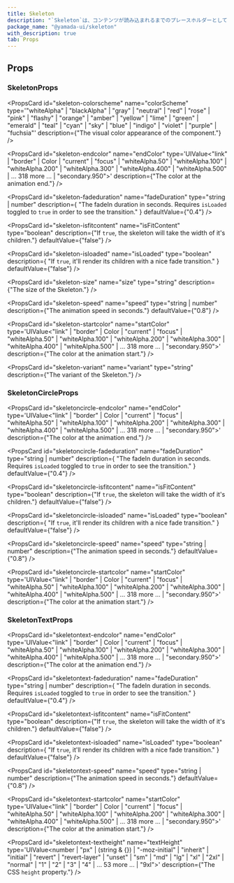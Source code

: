 ```yaml
---
title: Skeleton
description: "`Skeleton`は、コンテンツが読み込まれるまでのプレースホルダーとして機能するコンポーネントです。"
package_name: "@yamada-ui/skeleton"
with_description: true
tab: Props
---
```


## Props

### SkeletonProps

<PropsCard
  id="skeleton-colorscheme"
  name="colorScheme"
  type='"whiteAlpha" | "blackAlpha" | "gray" | "neutral" | "red" | "rose" | "pink" | "flashy" | "orange" | "amber" | "yellow" | "lime" | "green" | "emerald" | "teal" | "cyan" | "sky" | "blue" | "indigo" | "violet" | "purple" | "fuchsia"'
  description={"The visual color appearance of the component."}
/>

<PropsCard
  id="skeleton-endcolor"
  name="endColor"
  type='UIValue<"link" | "border" | Color | "current" | "focus" | "whiteAlpha.50" | "whiteAlpha.100" | "whiteAlpha.200" | "whiteAlpha.300" | "whiteAlpha.400" | "whiteAlpha.500" | ... 318 more ... | "secondary.950">'
  description={"The color at the animation end."}
/>

<PropsCard
  id="skeleton-fadeduration"
  name="fadeDuration"
  type="string | number"
  description={
    "The fadeIn duration in seconds. Requires `isLoaded` toggled to `true` in order to see the transition."
  }
  defaultValue={"0.4"}
/>

<PropsCard
  id="skeleton-isfitcontent"
  name="isFitContent"
  type="boolean"
  description={"If `true`, the skeleton will take the width of it's children."}
  defaultValue={"false"}
/>

<PropsCard
  id="skeleton-isloaded"
  name="isLoaded"
  type="boolean"
  description={
    "If `true`, it'll render its children with a nice fade transition."
  }
  defaultValue={"false"}
/>

<PropsCard
  id="skeleton-size"
  name="size"
  type="string"
  description={"The size of the Skeleton."}
/>

<PropsCard
  id="skeleton-speed"
  name="speed"
  type="string | number"
  description={"The animation speed in seconds."}
  defaultValue={"0.8"}
/>

<PropsCard
  id="skeleton-startcolor"
  name="startColor"
  type='UIValue<"link" | "border" | Color | "current" | "focus" | "whiteAlpha.50" | "whiteAlpha.100" | "whiteAlpha.200" | "whiteAlpha.300" | "whiteAlpha.400" | "whiteAlpha.500" | ... 318 more ... | "secondary.950">'
  description={"The color at the animation start."}
/>

<PropsCard
  id="skeleton-variant"
  name="variant"
  type="string"
  description={"The variant of the Skeleton."}
/>

### SkeletonCircleProps

<PropsCard
  id="skeletoncircle-endcolor"
  name="endColor"
  type='UIValue<"link" | "border" | Color | "current" | "focus" | "whiteAlpha.50" | "whiteAlpha.100" | "whiteAlpha.200" | "whiteAlpha.300" | "whiteAlpha.400" | "whiteAlpha.500" | ... 318 more ... | "secondary.950">'
  description={"The color at the animation end."}
/>

<PropsCard
  id="skeletoncircle-fadeduration"
  name="fadeDuration"
  type="string | number"
  description={
    "The fadeIn duration in seconds. Requires `isLoaded` toggled to `true` in order to see the transition."
  }
  defaultValue={"0.4"}
/>

<PropsCard
  id="skeletoncircle-isfitcontent"
  name="isFitContent"
  type="boolean"
  description={"If `true`, the skeleton will take the width of it's children."}
  defaultValue={"false"}
/>

<PropsCard
  id="skeletoncircle-isloaded"
  name="isLoaded"
  type="boolean"
  description={
    "If `true`, it'll render its children with a nice fade transition."
  }
  defaultValue={"false"}
/>

<PropsCard
  id="skeletoncircle-speed"
  name="speed"
  type="string | number"
  description={"The animation speed in seconds."}
  defaultValue={"0.8"}
/>

<PropsCard
  id="skeletoncircle-startcolor"
  name="startColor"
  type='UIValue<"link" | "border" | Color | "current" | "focus" | "whiteAlpha.50" | "whiteAlpha.100" | "whiteAlpha.200" | "whiteAlpha.300" | "whiteAlpha.400" | "whiteAlpha.500" | ... 318 more ... | "secondary.950">'
  description={"The color at the animation start."}
/>

### SkeletonTextProps

<PropsCard
  id="skeletontext-endcolor"
  name="endColor"
  type='UIValue<"link" | "border" | Color | "current" | "focus" | "whiteAlpha.50" | "whiteAlpha.100" | "whiteAlpha.200" | "whiteAlpha.300" | "whiteAlpha.400" | "whiteAlpha.500" | ... 318 more ... | "secondary.950">'
  description={"The color at the animation end."}
/>

<PropsCard
  id="skeletontext-fadeduration"
  name="fadeDuration"
  type="string | number"
  description={
    "The fadeIn duration in seconds. Requires `isLoaded` toggled to `true` in order to see the transition."
  }
  defaultValue={"0.4"}
/>

<PropsCard
  id="skeletontext-isfitcontent"
  name="isFitContent"
  type="boolean"
  description={"If `true`, the skeleton will take the width of it's children."}
  defaultValue={"false"}
/>

<PropsCard
  id="skeletontext-isloaded"
  name="isLoaded"
  type="boolean"
  description={
    "If `true`, it'll render its children with a nice fade transition."
  }
  defaultValue={"false"}
/>

<PropsCard
  id="skeletontext-speed"
  name="speed"
  type="string | number"
  description={"The animation speed in seconds."}
  defaultValue={"0.8"}
/>

<PropsCard
  id="skeletontext-startcolor"
  name="startColor"
  type='UIValue<"link" | "border" | Color | "current" | "focus" | "whiteAlpha.50" | "whiteAlpha.100" | "whiteAlpha.200" | "whiteAlpha.300" | "whiteAlpha.400" | "whiteAlpha.500" | ... 318 more ... | "secondary.950">'
  description={"The color at the animation start."}
/>

<PropsCard
  id="skeletontext-textheight"
  name="textHeight"
  type='UIValue<number | "px" | (string & {}) | "-moz-initial" | "inherit" | "initial" | "revert" | "revert-layer" | "unset" | "sm" | "md" | "lg" | "xl" | "2xl" | "normal" | "1" | "2" | "3" | "4" | ... 53 more ... | "9xl">'
  description={"The CSS `height` property."}
/>
